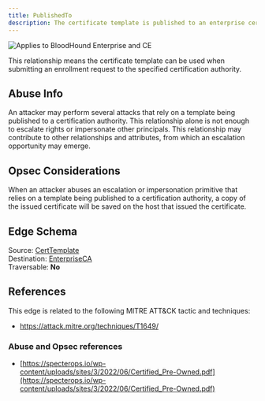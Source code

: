 ```yaml
---
title: PublishedTo
description: The certificate template is published to an enterprise certification authority. 
---
```


<img noZoom src="/assets/enterprise-AND-community-edition-pill-tag.svg" alt="Applies to BloodHound Enterprise and CE"/>

This relationship means the certificate template can be used when submitting an enrollment request to the specified
certification authority.

## Abuse Info

An attacker may perform several attacks that rely on a template being published to a certification authority. This relationship alone is not enough to escalate rights or impersonate other principals. This relationship may contribute to other relationships and attributes, from which an escalation opportunity may emerge.

## Opsec Considerations

When an attacker abuses an escalation or impersonation primitive that relies on a template being published to a certification authority, a copy of the issued certificate will be saved on the host that issued the certificate.

## Edge Schema

Source: [CertTemplate](https://github.com/SpecterOps/bloodhound-docs/blob/main//resources/nodes/cert-template)   
Destination: [EnterpriseCA](https://github.com/SpecterOps/bloodhound-docs/blob/main//resources/nodes/enterprise-ca)   
Traversable: **No**  

## References

This edge is related to the following MITRE ATT&CK tactic and techniques:

* https://attack.mitre.org/techniques/T1649/

### Abuse and Opsec references

* [https://specterops.io/wp-content/uploads/sites/3/2022/06/Certified_Pre-Owned.pdf](https://specterops.io/wp-content/uploads/sites/3/2022/06/Certified_Pre-Owned.pdf)

